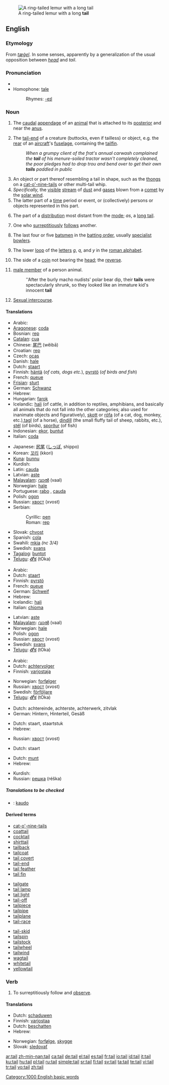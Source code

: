 [[Image:Ring_tailed_lemurs.jpg|thumb|A ring-tailed lemur with a long '''tail''']]
==English==

===Etymology===
From {{OE.}} ''[[tæġel]]''. In some senses, apparently by a generalization of the usual opposition between ''[[head]]'' and ''tail''.

===Pronunciation===
* {{audio|en-us-tail.ogg|Audio (US)}}
* Homophone: [[tale]]
*: Rhymes: [[Rhymes:English:-eɪl|-eɪl]]

===Noun===
{{en-noun}}

# {{anatomy}} The [[caudal]] [[appendage]] of an [[animal]] that is attached to its [[posterior]] and near the [[anus]].
# The [[tail-end]] of a creature (buttocks, even if tailless) or object, e.g. the [[rear]] of an [[aircraft]]'s [[fuselage]], containing the [[tailfin]].
#: ''When a grumpy client of the frat's annual carwash complained the '''tail''' of his menure-soiled tractor wasn't completely cleaned, the poor pledges had to drop trou and bend over to get their own '''tails''' paddled in public''
# An object or part thereof resembling a tail in shape, such as the [[thong]]s on a [[cat-o'-nine-tails]] or other multi-tail whip.
# ''Specifically,'' the [[visible]] [[stream]] of [[dust]] and [[gas]]es blown from a [[comet]] by the [[solar wind]].
# The latter part of a [[time]] period or event, or (collectively) persons or objects represented in this part.
# {{statistics}} The part of a [[distribution]] most distant from the [[mode]]; ''as'', a [[long tail]].
# One who [[surreptitious]]ly [[follow]]s another.
# {{Cricket}} The last four or five [[batsman|batsmen]] in the [[batting order]], usually [[specialist]] [[bowlers]].
# {{Typography}} The lower [[loop]] of the [[letter]]s ''g'', ''q'', and ''y'' in the [[roman alphabet]].
# {{especially|in plural}} The side of a [[coin]] not bearing the [[head]]; the [[reverse]].
# {{slang}} [[male member]] of a person animal.
#: ''After the burly macho nudists' polar bear dip, their '''tails''' were spectacularly shrunk, so they looked like an immature kid's innocent '''tail'''
# {{slang}} [[sexual intercourse|Sexual intercourse]].

====Translations====
{{trans-top|tail of animal}}
* Arabic: {{ARchar|[[ذنب]]}} {{unicode|(ðánab)}} {{m}}
* [[Aragonese]]: [[coda]] {{f}}
* Bosnian: [[rep#Bosnian|rep]] {{m}}
* [[Catalan]]: [[cua]] {{f}}
* Chinese: [[尾巴]] (wěibā)
* Croatian: [[rep#Croatian|rep]] {{m}}
* Czech: [[ocas]] {{m}}
* Danish: [[hale#Danish|hale]] {{c}}
* Dutch: [[staart]] {{m}}
* Finnish: [[häntä]] (''of cats, dogs etc.''), [[pyrstö]] (''of birds and fish'')
* French: [[queue#French|queue]] {{f}}
* [[Frisian]]: [[sturt]]
* German: [[Schwanz]] {{m}}
* Hebrew: {{he-translation|זנב|zanáv}} {{m}}
* Hungarian: [[farok]]
* Icelandic: [[hali]] {{m}} (of cattle, in addition to reptiles, amphibians, and basically all animals that do not fall into the other categories; also used for inanimate objects and figuratively), [[skott]] {{n}} or [[rófa]] {{f}} (of a cat, dog, monkey, etc.),[[tagl]] (of a horse), [[dindill]] {{m}} (the small fluffy tail of sheep, rabbits, etc.), [[stél]] {{n}} (of birds), [[sporður]] {{m}} (of fish)
* Indonesian: [[ekor]], [[buntut]]
* Italian: [[coda#Italian|coda]] {{f}}
{{trans-mid}}
* Japanese: [[尻尾]] ([[しっぽ]], shippo)
* Korean: [[꼬리]] (kkori)
* [[Kuna]]: [[bunnu]]
* Kurdish: {{KUchar|[[کلک]]}}
* Latin: [[cauda]]
* Latvian: [[aste]] {{f}}
* [[Malayalam]]: [[വാല്‍]] (vaal)
* Norwegian: [[hale]] {{m}}
* Portuguese: [[rabo]] {{m}}, [[cauda]] {{f}}
* Polish: [[ogon]] {{m}}
* Russian: [[хвост]] (xvost) {{m}}
* Serbian:
*: Cyrillic: [[реп#Serbian|реп]] {{m}}
*: Roman: [[rep#Serbian|rep]] {{m}}
* Slovak: [[chvost]] {{m}}
* Spanish: [[cola#Spanish|cola]] {{f}}
* Swahili: [[mkia]] ''(nc 3/4)''
* Swedish: [[svans]] {{c}}
* [[Tagalog]]: [[buntot]] {{n}}
* [[Telugu]]: [[తోక]] (tOka)
{{trans-bottom}}

{{trans-top|comet tail}}
* Arabic: {{ARchar|[[ذنب]]}} {{unicode|(ðánab)}} {{m}}
* Dutch: [[staart]] {{m}}
* Finnish: [[pyrstö]]
* French: [[queue]] {{f}}
* German: [[Schweif]] {{m}}
* Hebrew: {{he-translation|שובל|shovál}} {{m}}
* Icelandic: [[hali]] {{m}}
* Italian: [[chioma]] {{f}}
{{trans-mid}}
* Latvian: [[aste]] {{f}}
* [[Malayalam]]: [[വാല്‍]] (vaal)
* Norwegian: [[hale]] {{m}}
* Polish: [[ogon]] {{m}}
* Russian: [[хвост]] (xvost) {{m}}
* Swedish: [[svans]] {{c}}
* [[Telugu]]: [[తోక]] (tOka)
{{trans-bottom}}

{{trans-top|surreptitious follower}}
* Arabic: {{ARchar|[[ذنب]]}} {{unicode|(ðánab)}} {{m}}
* Dutch: [[achtervolger]] {{m}}
* Finnish: [[varjostaja]]
{{trans-mid}}
* Norwegian: [[forfølger]] {{m}}
* Russian: [[хвост]] (xvost) {{m}}
* Swedish: [[förföljare]] {{c}}
* [[Telugu]]: [[తోక]] (tOka)
{{trans-bottom}}

{{trans-top|cricket term}}
{{trans-mid}}
{{trans-bottom}}

{{trans-top|buttocks}}
* Dutch: achtereinde, achterste, achterwerk, zitvlak {{n}}
* German: Hintern, Hinterteil, Gesäß
{{trans-mid}}
{{trans-bottom}}

{{trans-top|the rear of an aircraft's fuselage, containing the tailfin}}
* Dutch: staart, staartstuk {{n}}
* Hebrew: {{he-translation|זנב|zanáv}} {{m}}
{{trans-mid}}
* Russian: [[хвост]] (xvost) {{m}}
{{trans-bottom}}

{{trans-top|(typography) The lower loop of the letters g, q and y of the roman alphabet}}
* Dutch: staart
{{trans-mid}}
{{trans-bottom}}

{{trans-top|The side of a coin not bearing the head}}
* Dutch: [[munt]]
* Hebrew: {{he-translation|פלי|páli}} {{m}}
{{trans-mid}}
* Kurdish: {{KUchar|[[خه‌ت]]}}
* Russian: [[решка]] (réška) {{m}}
{{trans-bottom}}

=====Translations to be checked=====
{{checktrans}}
* {{ttbc|Ido}}: [[kaudo]]

====Derived terms====
{{top3}}
* [[cat-o'-nine-tails]]
* [[coattail]]
* [[cocktail]]
* [[shirttail]]
* [[tailback]]
* [[tailcoat]]
* [[tail covert]]
* [[tail-end]]
* [[tail feather]]
* [[tail fin]]
{{mid3}}
* [[tailgate]]
* [[tail lamp]]
* [[tail light]]
* [[tail-off]]
* [[tailpiece]]
* [[tailpipe]]
* [[tailplane]]
* [[tail-race]]
{{mid3}}
* [[tail-skid]]
* [[tailspin]]
* [[tailstock]]
* [[tailwheel]]
* [[tailwind]]
* [[wagtail]]
* [[whitetail]]
* [[yellowtail]]
{{bottom3}}

===Verb===
{{en-verb}}

# {{transitive}} To surreptitiously follow and [[observe]].

====Translations====
{{trans-top|to tail}}
* Dutch: [[schaduwen]]
* Finnish: [[varjostaa]]
* Dutch: [[beschatten]]
* Hebrew: {{he-translation|זינב|zinév}}
{{trans-mid}}
* Norwegian: [[forfølge]], [[skygge]]
* Slovak: [[sledovať]]
{{trans-bottom}}

[[Category:1000 English basic words]]

[[ar:tail]]
[[zh-min-nan:tail]]
[[ca:tail]]
[[de:tail]]
[[el:tail]]
[[es:tail]]
[[fr:tail]]
[[io:tail]]
[[id:tail]]
[[it:tail]]
[[ku:tail]]
[[hu:tail]]
[[pl:tail]]
[[ru:tail]]
[[simple:tail]]
[[sr:tail]]
[[fi:tail]]
[[sv:tail]]
[[ta:tail]]
[[te:tail]]
[[vi:tail]]
[[tr:tail]]
[[vo:tail]]
[[zh:tail]]